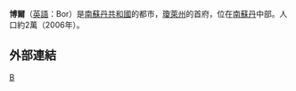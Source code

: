 {{Infobox settlement
|official_name = 博爾
|image_skyline = 
|nickname=
|image_flag =
|image_caption = 
|image_seal =
|image_map =
|mapsize = 300px
|pushpin_map = Southern Sudan
|pushpin_map_caption = 博爾在南蘇丹的位置
|coordinates_region = SD
|subdivision_type = [[國家|國家]]
|subdivision_name = [[南蘇丹|南蘇丹]]
|subdivision_type1 =省
|subdivision_name1 =[[瓊萊州|瓊萊州]]
|subdivision_type2 = 
|subdivision_name2 =  
|leader_title =
|leader_name =
|area_magnitude =
|area_total_km2 = 
|area_land_km2 = 
|area_water_km2 = 
|population_as_of = 2006年
|population_urban = 
|population_note =
|population_density_km2 = 
|population_total = 26,800
|population_metro =
|timezone = [[東非時間|東非時間]]
|utc_offset = +3
|latd=6|latm=13|lats=12|latNS=N
|longd=31|longm=33|longs=00|longEW=E
|coordinates_display=inline,title
|elevation_m = 407
|latitude =
|longitude =
|website =
|footnotes =
}}
'''博爾'''（[[英語|英語]]：Bor）是[[南蘇丹共和國|南蘇丹共和國]]的都市，[[瓊萊州|瓊萊州]]的首府，位在[[南蘇丹|南蘇丹]]中部。人口約2萬（2006年）。

==外部連結==


[[Category:南蘇丹城市|B]]